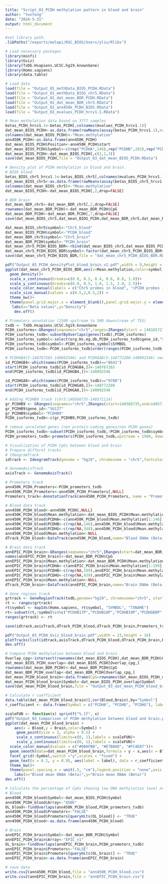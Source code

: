 ```yaml
---
title: "Script_03_PCDH methylation pattern in blood and brain"
author: "Yunfeng"
date: "2024-5-31"
output: html_document
---
```


```r
#set library path.
.libPaths("/exports/molepi/RSC_BIOS/Users/yliu/Rlibs")
```


```r
# Load necessary packages
library(minfi)
library(Gviz)
library(TxDb.Hsapiens.UCSC.hg19.knownGene)
library(Homo.sapiens)
library(data.table)
```


```r
# Load data
load(file = "Output_01_methData_BIOS_PCDH.RData")
load(file = "Output_01_methData_BIOS_chr5.RData")
load(file = "Output_01_dat_mean_BDR_PCDH.RData")
load(file = "Output_01_dat_mean_BDR_chr5.RData")
load(file = "Output_01_ann450k_PCDH_BIOS.RData")
load(file = "Output_02_mvalues_PCDH_hrcv1.1.RData")
```


```r
# Mean methylation data based on 3777 samples
betas_PCDH_hrcv1.1<-betas_PCDH[,colnames(mvalues_PCDH_hrcv1.1)]
dat_mean_BIOS_PCDH<-as.data.frame(rowMeans(assay(betas_PCDH_hrcv1.1),na.rm = TRUE))
colnames(dat_mean_BIOS_PCDH)<-"Mean.methylation"
ann450K_PCDH<-as.data.frame(ann450K_PCDH)
dat_mean_BIOS_PCDH$Position<-ann450K_PCDH$start
dat_mean_BIOS_PCDH$Symbol<-c(rep("PCDHA",146),rep("PCDHB",202),rep("PCDHG",259))
dat_mean_BIOS_PCDH<-dat_mean_BIOS_PCDH[,c(2,1,3)]
save(dat_mean_BIOS_PCDH,file = "Output_03_dat_mean_BIOS_PCDH.RData")

# Density plot of PCDH methylation in blood and brain.
# BIOS blood
betas_BIOS_chr5_hrcv1.1<-betas_BIOS_chr5[,colnames(mvalues_PCDH_hrcv1.1)]
dat_mean_BIOS_chr5<-as.data.frame(rowMeans(assay(betas_BIOS_chr5_hrcv1.1),na.rm = TRUE))
colnames(dat_mean_BIOS_chr5)<-"Mean.methylation"
dat_mean_BIOS_PCDH<-dat_mean_BIOS_PCDH[,2,drop=FALSE]

# BDR brain
dat_mean_BDR_chr5<-dat_mean_BDR_chr5[,2,drop=FALSE]
rownames(dat_mean_BDR_PCDH)<-dat_mean_BDR_PCDH$CpG
dat_mean_BDR_PCDH<-dat_mean_BDR_PCDH[,7,drop=FALSE]
save(dat_mean_BIOS_chr5,dat_mean_BIOS_PCDH,dat_mean_BDR_chr5,dat_mean_BDR_PCDH,file = "PCDH_densityPlot_blood_brain.RData")

dat_mean_BIOS_chr5$symbol<-"Chr5_blood"
dat_mean_BIOS_PCDH$symbol<-"PCDH_blood"
dat_mean_BDR_chr5$symbol<-"Chr5_brain"
dat_mean_BDR_PCDH$symbol<-"PCDH_brain"
dat_mean_chr5_PCDH_BIOS_BDR<-rbind(dat_mean_BIOS_chr5,dat_mean_BIOS_PCDH,dat_mean_BDR_chr5,dat_mean_BDR_PCDH)
dat_mean_chr5_PCDH_BIOS_BDR$symbol<-factor(dat_mean_chr5_PCDH_BIOS_BDR$symbol,levels = c("Chr5_blood","PCDH_blood","Chr5_brain","PCDH_brain"))
save(dat_mean_chr5_PCDH_BIOS_BDR,file = "dat_mean_chr5_PCDH_BIOS_BDR.RData")

pdf("Output_03_PCDH_densityPlot_blood_brain_v2.pdf",width = 9,height = 6)
ggplot(dat_mean_chr5_PCDH_BIOS_BDR,aes(x=Mean.methylation,color=symbol,size = symbol)) +
  geom_density()+
  scale_x_continuous(breaks=c(0.0, 0.2, 0.4, 0.6, 0.8, 1.0))+
  scale_y_continuous(breaks=c(0.0, 0.5, 1.0, 1.5, 2.0, 2.5))+
  scale_color_manual(labels = c("Chr5 probes in blood", "cPCDH probes in blood","Chr5 probes in brain","cPCDH probes in brain"),values=c("#F08080","#F08080","#56B4E9","#56B4E9"))+
  scale_size_manual(values = c(0.5,2,0.5,2)) +
  theme_bw()+
  theme(panel.grid.major.x = element_blank(),panel.grid.major.y = element_blank(),panel.grid.minor.x = element_blank(),panel.grid.minor.y = element_blank(),legend.position = "none",axis.title.x = element_text(size = 25),axis.title.y = element_text(size = 25),axis.text.x = element_text(size = 25),axis.text.y = element_text(size = 25))+ 
   labs(x="Beta values",y="Density") 
    dev.off()
```

```r
# Promoters annotation (1500 upstream to 500 downstream of TSS)
txdb <- TxDb.Hsapiens.UCSC.hg19.knownGene
PCDH_isoforms<-GRanges(seqnames="chr5",ranges=IRanges(start = 140165721, end = 140892546))
PCDH_isoforms_txdb<-subsetByOverlaps(genes(txdb),PCDH_isoforms)
PCDH_isoforms_symbol<-select(org.Hs.eg.db,PCDH_isoforms_txdb$gene_id,"SYMBOL")
PCDH_isoforms_txdb$symbol<-PCDH_isoforms_symbol$SYMBOL
PCDH_isoforms_txdb<-PCDH_isoforms_txdb[order(ranges(PCDH_isoforms_txdb))]

# PCDHGB4(5:140767265-140892546) and PCDHGA8(5:140772200-140892546) need to be fixed manually.
id_PCDHGB4<-which(names(PCDH_isoforms_txdb)=="8641")
start(PCDH_isoforms_txdb[id_PCDHGB4,])<-140767265
end(PCDH_isoforms_txdb[id_PCDHGB4,])<-140892546

id_PCDHGA8<-which(names(PCDH_isoforms_txdb)=="9708")
start(PCDH_isoforms_txdb[id_PCDHGA8,])<-140772200
end(PCDH_isoforms_txdb[id_PCDHGA8,])<-140892546

# Adding PCDHB9 track (chr5:140566735-140571114)
gr_PCDHB9 <- GRanges(seqnames="chr5",IRanges(start=140566735,end=140571114), strand="+")
gr_PCDHB9$gene_id<-"56127"
gr_PCDHB9$symbol<-"PCDHB9"
PCDH_isoforms_txdb<-c(gr_PCDHB9,PCDH_isoforms_txdb)

# remove unrelated genes (non protein-coding genes/non PCDH genes)
PCDH_isoforms_txdb<-subset(PCDH_isoforms_txdb,!PCDH_isoforms_txdb$symbol%in% c("PCDHB17P","PCDHB18P","PCDHB19P","SLC25A2","TAF7","PCDHGB8P"))
PCDH_promoters_txdb<-promoters(PCDH_isoforms_txdb,upstream = 1500, downstream = 500) 
```


```r
# Visualization of PCDH CpGs between blood and brain
# Prepare differnt tracks
# IdeogramTrack
idtrack <- IdeogramTrack(genome = "hg19", chromosome = "chr5",fontcolor="black")

# GenomeAxisTrack
axisTrack <- GenomeAxisTrack()

# Promoters track
ann450K_PCDH_Promoters<-PCDH_promoters_txdb
ann450K_PCDH_Promoters<-ann450K_PCDH_Promoters[,NULL]
Promoters_track<-AnnotationTrack(ann450K_PCDH_Promoters, name = "Promoter",background.title="transparent",col.title="black",background.panel = "white",stacking="squish",fill="gray")

# Blood data track
ann450K_PCDH_blood<-ann450K_PCDH[,NULL]
ann450K_PCDH_blood$Mean.methylation<-dat_mean_BIOS_PCDH$Mean.methylation
ann450K_PCDH_blood$PCDHA<-c(ann450K_PCDH_blood$Mean.methylation[1:146],rep(NA,461))
ann450K_PCDH_blood$PCDHB<-c(rep(NA,146),ann450K_PCDH_blood$Mean.methylation[147:348],rep(NA,259))
ann450K_PCDH_blood$PCDHG<-c(rep(NA,348),ann450K_PCDH_blood$Mean.methylation[349:607])
ann450K_PCDH_blood$Mean.methylation<-NULL
dTrack_PCDH_blood<-DataTrack(ann450K_PCDH_blood,name="Blood DNAm (Beta)",groups=c(1,2,3),col=c("#F08080","#F08080","#F08080"),background.title="transparent",col.title="black",col.axis="black",background.panel = "white",legend=F,shape=22) 

# Brain data track
annEPIC_PCDH_brain<-GRanges(seqnames="chr5",IRanges(start=dat_mean_BDR_PCDH$Start+1,end=dat_mean_BDR_PCDH$End), strand="*")
names(annEPIC_PCDH_brain)<-dat_mean_BDR_PCDH$CpG
annEPIC_PCDH_brain$Mean.methylation<-dat_mean_BDR_PCDH$Mean.methylation
annEPIC_PCDH_brain$PCDHA<-c(annEPIC_PCDH_brain$Mean.methylation[1:199],rep(NA,548))
annEPIC_PCDH_brain$PCDHB<-c(rep(NA,199),annEPIC_PCDH_brain$Mean.methylation[200:439],rep(NA,308))
annEPIC_PCDH_brain$PCDHG<-c(rep(NA,439),annEPIC_PCDH_brain$Mean.methylation[440:747])
annEPIC_PCDH_brain$Mean.methylation<-NULL
dTrack_PCDH_brain<-DataTrack(annEPIC_PCDH_brain,name="Brain DNAm (Beta)",groups=c(1,2,3),col=c("#56B4E9","#56B4E9","#56B4E9"),background.title="transparent",col.title="black",col.axis="black",background.panel = "white",legend=F, shape = 22)  

# Gene regions track
grtrack <- GeneRegionTrack(txdb,genome="hg19", chromosome="chr5", start=140125721, end=140932546, name="Protocadherin gene cluster", transcriptAnnotation="symbol", stacking="squish", collapseTranscripts="longest",background.title="transparent",col.title="black",background.panel = "white", col="black",fontcolor="black",fontsize.group=35) 
rt <- ranges(grtrack)
rt$symbol <- mapIds(Homo.sapiens, rt$symbol, "SYMBOL", "TXNAME")
rt<-subset(rt,!symbol%in%c("PCDHB17P","PCDHB18P","PCDHB19P","PCDHGB8P","SLC25A2","TAF7","DIAPH1"))
ranges(grtrack) <- rt

save(idtrack,axisTrack,dTrack_PCDH_blood,dTrack_PCDH_brain,Promoters_track,grtrack,file = "PCDH_Gviz_blood_brain.RData")

pdf("Output_03_PCDH_Gviz_blood_brain.pdf",width = 23,height = 16)
plotTracks(list(idtrack,axisTrack,dTrack_PCDH_blood,dTrack_PCDH_brain,Promoters_track,grtrack),type = c("a","p"),from =140124721,to=140933546,cex=2,cex.axis=1.8,cex.title=1.8,sizes = c(0.3,0.5,1,1,0.5,1.8))
dev.off()
```

```r
# Compare PCDH methylation between blood and brain
Overlap_cpg<-intersect(rownames(dat_mean_BIOS_PCDH),dat_mean_BDR_PCDH$CpG)
dat_mean_BIOS_PCDH_overlap<-dat_mean_BIOS_PCDH[Overlap_cpg,]
rownames(dat_mean_BDR_PCDH)<-dat_mean_BDR_PCDH$CpG
dat_mean_BDR_PCDH_overlap<-dat_mean_BDR_PCDH[Overlap_cpg,]
dat_mean_PCDH_blood_brain<-data.frame(CpG=rownames(dat_mean_BIOS_PCDH_overlap),Blood=dat_mean_BIOS_PCDH_overlap$Mean.methylation,Brain=dat_mean_BDR_PCDH_overlap$Mean.methylation)  
dat_mean_PCDH_blood_brain$Symbol<-dat_mean_BIOS_PCDH_overlap$Symbol
save(dat_mean_PCDH_blood_brain,file = "Output_03_dat_mean_PCDH_blood_brain.RData")

# Calculate r coefficient 
data.table(dat_mean_PCDH_blood_brain)[,cor(Blood,Brain),by="Symbol"]
r_coefficient <- data.frame(Symbol = c("PCDHA", "PCDHB", "PCDHG"), label = c("r=0.89", "r=0.94", "r=0.88"))

scaleFUN <- function(x) sprintf("%.1f", x)
pdf("Output_03_Comparison of PCDH methylation between blood and brain.pdf",width = 16,height = 8)
ggplot(dat_mean_PCDH_blood_brain) +
    aes(x = Blood,y = Brain,color=Symbol) +
     geom_point(size = 3, alpha = 0.5) +
     scale_x_continuous(limits=c(0, 1),labels = scaleFUN)+
     scale_y_continuous(limits=c(0, 1),labels = scaleFUN)+
  scale_color_manual(values = c("#00AFBB", "#E7B800", "#FC4E07"))+
  geom_smooth(data=dat_mean_PCDH_blood_brain,formula = y ~ x,aes(x = Blood,y = Brain),colour="black",method ="lm",size=0.7,se = F)+
  facet_grid(~Symbol,switch ="y",scales = "fixed") +
  geom_text(x = 0.2, y = 0.95, aes(label = label), data = r_coefficient,size = 16,color="black")+
  theme_bw()+
  theme(panel.spacing.x = unit(.5, "cm"),legend.position = "none",axis.title.x = element_text(size = 43),axis.title.y = element_text(size = 43),axis.text.x = element_text(size = 43,angle = 45,hjust = 1),axis.text.y = element_text(size = 43),strip.text.x = element_text(size = 43))+
    labs(x="Blood mean DNAm (Beta)",y="Brain mean DNAm (Beta)") 
dev.off()
```

```r
# Calculate the percentage of CpGs showing low DNA methylation level near PCDH isoforms
# Blood
ann450K_PCDH_blood$Symbol<-dat_mean_BIOS_PCDH$Symbol
ann450K_PCDH_blood$Array<-"450k"
OL_blood<-findOverlaps(ann450K_PCDH_blood,PCDH_promoters_txdb)
ann450K_PCDH_blood$Promoters<-"FALSE"
ann450K_PCDH_blood$Promoters[queryHits(OL_blood)] <- "TRUE"
ann450K_PCDH_blood<-as.data.frame(ann450K_PCDH_blood)

# Brain
annEPIC_PCDH_brain$Symbol<-dat_mean_BDR_PCDH$Symbol
annEPIC_PCDH_brain$Array<-"EPIC_v1"
OL_brain<-findOverlaps(annEPIC_PCDH_brain,PCDH_promoters_txdb)
annEPIC_PCDH_brain$Promoters<-"FALSE"
annEPIC_PCDH_brain$Promoters[queryHits(OL_brain)] <- "TRUE"
annEPIC_PCDH_brain<-as.data.frame(annEPIC_PCDH_brain)

# save data
write.csv2(ann450K_PCDH_blood,file = "ann450K_PCDH_blood.csv")
write.csv2(annEPIC_PCDH_brain,file = "annEPIC_PCDH_brain.csv")
```
